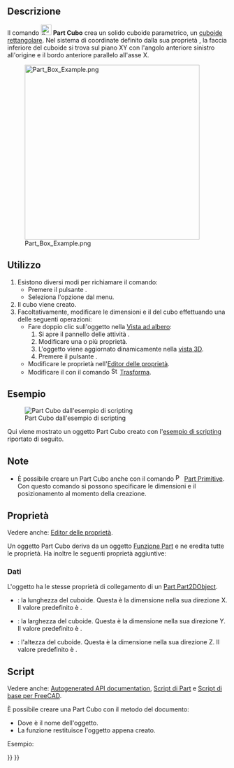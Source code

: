 <languages/>

{{Docnav/it
|
|[[Part_Cylinder/it|Cilindro]]
|[[Part_Workbench/it|Part]]
|IconL=
|IconR=Part_Cylinder.svg
|IconC=Workbench_Part.svg
}}

{{GuiCommand/it
|Name=Part Box
|Name/it=Part Cubo
|MenuLocation=Parte → Primitive → Cubo
|Workbenches=[[Part_Workbench/it|Part]]
|SeeAlso=[[Part_CreatePrimitives/it|Part Primitive]]
}}

<span id="Description"></span>
== Descrizione ==

Il comando [[Image:Part_Box.svg|24px]] '''Part Cubo''' crea un solido cuboide parametrico, un [https://en.wikipedia.org/wiki/Cuboid#Rectangular_cuboid cuboide rettangolare]. Nel sistema di coordinate definito dalla sua proprietà {{PropertyData|Placement}}, la faccia inferiore del cuboide si trova sul piano XY con l'angolo anteriore sinistro all'origine e il bordo anteriore parallelo all'asse X.

[[Image:Part_Box_Example.png|400px]]

<span id="Usage"></span>
== Utilizzo ==

# Esistono diversi modi per richiamare il comando:
#* Premere il pulsante {{Button|[[Image:Part_Box.svg|16px]] [[Part_Box/it|Cubo]]}}.
#* Seleziona l'opzione {{MenuCommand|Parte → Primitive → [[Image:Part_Box.svg|16px]] Cubo}} dal menu.
# Il cubo viene creato.
# Facoltativamente, modificare le dimensioni e il {{PropertyData|Placement}} del cubo effettuando una delle seguenti operazioni:
#* Fare doppio clic sull'oggetto nella [[Tree_view/it|Vista ad albero]]:
#*# Si apre il pannello delle attività {{MenuCommand|Primitive geometriche}}.
#*# Modificare una o più proprietà.
#*# L'oggetto viene aggiornato dinamicamente nella [[3D_view/it|vista 3D]].
#*# Premere il pulsante {{Button|OK}}.
#* Modificare le proprietà nell'[[Property_editor/it|Editor delle proprietà]].
#* Modificare il {{PropertyData|Placement}} con il comando [[Image:Std_TransformManip.svg|16px]] [[Std_TransformManip/it|Trasforma]].

<span id="Example"></span>
== Esempio ==

[[Image:Part_Box_Scripting_Example.png|thumb|Part Cubo dall'esempio di scripting]]

Qui viene mostrato un oggetto Part Cubo creato con l'[[#Script|esempio di scripting]] riportato di seguito.

<span id="Notes"></span>
== Note ==

* È possibile creare un Part Cubo anche con il comando [[Image:Part_Primitives.svg|16px]] [[Part_Primitives/it|Part Primitive]]. Con questo comando si possono specificare le dimensioni e il posizionamento al momento della creazione.

<span id="Properties"></span>
== Proprietà ==

Vedere anche: [[Property_editor/it|Editor delle proprietà]].

Un oggetto Part Cubo deriva da un oggetto [[Part_Feature/it|Funzione Part]] e ne eredita tutte le proprietà. Ha inoltre le seguenti proprietà aggiuntive:

<span id="Data"></span>
=== Dati ===

{{TitleProperty|Attachment}}

L'oggetto ha le stesse proprietà di collegamento di un [[Part_Part2DObject/it#Dati|Part Part2DObject]].

{{TitleProperty|Box}}

* {{PropertyData|Length|Length}}: la lunghezza del cuboide. Questa è la dimensione nella sua direzione X. Il valore predefinito è {{Value|10mm}}.
* {{PropertyData|Width|Length}}: la larghezza del cuboide. Questa è la dimensione nella sua direzione Y. Il valore predefinito è {{Value|10mm}}.
* {{PropertyData|Height|Length}}: l'altezza del cuboide. Questa è la dimensione nella sua direzione Z. Il valore predefinito è {{Value|10mm}}.

<span id="Scripting"></span>
==Script==

Vedere anche: [https://freecad.github.io/SourceDoc/ Autogenerated API documentation], [[Part_scripting/it|Script di Part]] e [[FreeCAD_Scripting_Basics/it|Script di base per FreeCAD]].

È possibile creare una Part Cubo con il metodo {{Incode|addObject()}} del documento:

{{Code|code=
box = FreeCAD.ActiveDocument.addObject("Part::Box", "myBox")
}}

* Dove {{Incode|"myBox"}} è il nome dell'oggetto.
* La funzione restituisce l'oggetto appena creato.

Esempio:

{{Code|code=
import FreeCAD as App

doc = App.activeDocument()

box = doc.addObject("Part::Box", "myBox")
box.Length = 4
box.Width = 8
box.Height = 12
box.Placement = App.Placement(App.Vector(1, 2, 3), App.Rotation(75, 60, 30))

doc.recompute()
}}


{{Docnav/it
|
|[[Part_Cylinder/it|Cilindro]]
|[[Part_Workbench/it|Part]]
|IconL=
|IconR=Part_Cylinder.svg
|IconC=Workbench_Part.svg
}}

{{Part_Tools_navi{{#translation:}}}}
{{Userdocnavi{{#translation:}}}}
